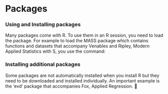 Packages
===============
### Using and Installing packages
Many packages come with R. To use them in an R session, you need to load the package. 
For example to load the MASS package which contains functions and datasets that accompany Venables and Ripley, Modern Applied Statistics with S, you use the command:

### Installing additional packages
Some packages are not automatically installed when you install R but they need to be downloaded and installed individually. 
An important example is the 'evd' package that accompanies Fox, Applied Regression. 

